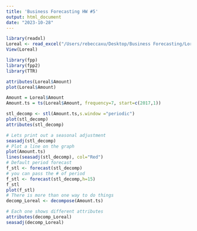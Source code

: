 ```yaml
---
title: 'Business Forecasting HW #5'
output: html_document
date: "2023-10-28"
---
```


```r
library(readxl)
Loreal <- read_excel("/Users/rebeccaxu/Desktop/Business Forecasting/Loreal Data.xlsx")
View(Loreal)

library(fpp)
library(fpp2)
library(TTR)

attributes(Loreal$Amount)
plot(Loreal$Amount)

Amount = Loreal$Amount
Amount.ts = ts(Loreal$Amount, frequency=7, start=c(2017,1))

stl_decomp <- stl(Amount.ts,s.window ="periodic")
plot(stl_decomp)
attributes(stl_decomp)

# Lets print out a seasonal adjustment
seasadj(stl_decomp)
# Plot a line on the graph
plot(Amount.ts)
lines(seasadj(stl_decomp), col="Red")
# Default period forecast
f_stl <- forecast(stl_decomp)
# you can pass the # of period
f_stl <- forecast(stl_decomp,h=15)
f_stl
plot(f_stl)
# There is more than one way to do things
decomp_Loreal <- decompose(Amount.ts)

# Each one shows different attributes 
attributes(decomp_Loreal)
seasadj(decomp_Loreal)


```


